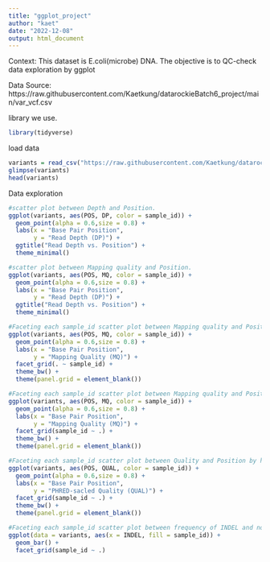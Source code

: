 ```yaml
---
title: "ggplot_project"
author: "kaet"
date: "2022-12-08"
output: html_document
---
```


Context: This dataset is E.coli(microbe) DNA. The objective is to QC-check data exploration by ggplot

Data Source: https://raw.githubusercontent.com/Kaetkung/datarockieBatch6_project/main/var_vcf.csv

library we use.
```r
library(tidyverse)
```

load data
```r
variants = read_csv("https://raw.githubusercontent.com/Kaetkung/datarockieBatch6_project/main/var_vcf.csv")
glimpse(variants)
head(variants)
```

Data exploration
```r
#scatter plot between Depth and Position.
ggplot(variants, aes(POS, DP, color = sample_id)) + 
  geom_point(alpha = 0.6,size = 0.8) +
  labs(x = "Base Pair Position",
       y = "Read Depth (DP)") +
  ggtitle("Read Depth vs. Position") +
  theme_minimal()
```

```r
#scatter plot between Mapping quality and Position.
ggplot(variants, aes(POS, MQ, color = sample_id)) + 
  geom_point(alpha = 0.6,size = 0.8) +
  labs(x = "Base Pair Position",
       y = "Read Depth (DP)") +
  ggtitle("Read Depth vs. Position") +
  theme_minimal()
```

```r
#Faceting each sample_id scatter plot between Mapping quality and Position by vertically.
ggplot(variants, aes(POS, MQ, color = sample_id)) +
  geom_point(alpha = 0.6,size = 0.8) +
  labs(x = "Base Pair Position",
       y = "Mapping Quality (MQ)") +
  facet_grid(. ~ sample_id) +
  theme_bw() +
  theme(panel.grid = element_blank())
```

```r
#Faceting each sample_id scatter plot between Mapping quality and Position by horizontally.
ggplot(variants, aes(POS, MQ, color = sample_id)) +
  geom_point(alpha = 0.6,size = 0.8) +
  labs(x = "Base Pair Position",
       y = "Mapping Quality (MQ)") +
  facet_grid(sample_id ~ .) +
  theme_bw() +
  theme(panel.grid = element_blank())
```

```r
#Faceting each sample_id scatter plot between Quality and Position by horizontally.
ggplot(variants, aes(POS, QUAL, color = sample_id)) +
  geom_point(alpha = 0.6,size = 0.8) +
  labs(x = "Base Pair Position",
       y = "PHRED-sacled Quality (QUAL)") +
  facet_grid(sample_id ~ .) +
  theme_bw() +
  theme(panel.grid = element_blank())
```


```r
#Faceting each sample_id scatter plot between frequency of INDEL and not INDEL variant.
ggplot(data = variants, aes(x = INDEL, fill = sample_id)) +
  geom_bar() +
  facet_grid(sample_id ~ .)
```



